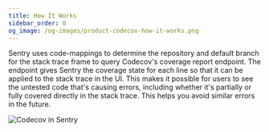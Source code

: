 ```yaml
---
title: How It Works
sidebar_order: 0
og_image: /og-images/product-codecov-how-it-works.png
---
```


Sentry uses code-mappings to determine the repository and default branch for the stack trace frame to query Codecov's coverage report endpoint. The endpoint gives Sentry the coverage state for each line so that it can be applied to the stack trace in the UI. This makes it possible for users to see the untested code that's causing errors, including whether it's partially or fully covered directly in the stack trace. This helps you avoid similar errors in the future.

![Codecov in Sentry](./img/codecov-read-timeout.png)
